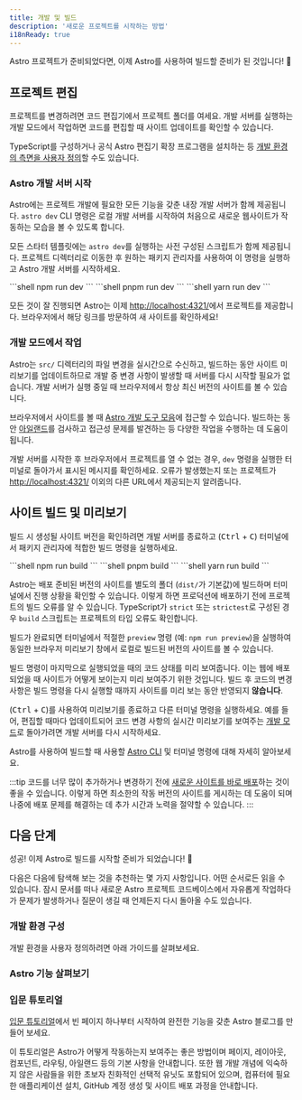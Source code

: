 ```yaml
---
title: 개발 및 빌드
description: '새로운 프로젝트를 시작하는 방법'
i18nReady: true
---
```


Astro 프로젝트가 준비되었다면, 이제 Astro를 사용하여 빌드할 준비가 된 것입니다! 🚀

## 프로젝트 편집

프로젝트를 변경하려면 코드 편집기에서 프로젝트 폴더를 여세요. 개발 서버를 실행하는 개발 모드에서 작업하면 코드를 편집할 때 사이트 업데이트를 확인할 수 있습니다.

TypeScript를 구성하거나 공식 Astro 편집기 확장 프로그램을 설치하는 등 [개발 환경의 측면을 사용자 정의](#개발-환경-구성)할 수도 있습니다.

### Astro 개발 서버 시작

Astro에는 프로젝트 개발에 필요한 모든 기능을 갖춘 내장 개발 서버가 함께 제공됩니다. `astro dev` CLI 명령은 로컬 개발 서버를 시작하여 처음으로 새로운 웹사이트가 작동하는 모습을 볼 수 있도록 합니다.

모든 스타터 템플릿에는 `astro dev`를 실행하는 사전 구성된 스크립트가 함께 제공됩니다. 프로젝트 디렉터리로 이동한 후 원하는 패키지 관리자를 사용하여 이 명령을 실행하고 Astro 개발 서버를 시작하세요.

<PackageManagerTabs>
  <Fragment slot="npm">
  ```shell
  npm run dev
  ```
  </Fragment>
  <Fragment slot="pnpm">
  ```shell
  pnpm run dev
  ```
  </Fragment>
  <Fragment slot="yarn">
  ```shell
  yarn run dev
  ```
  </Fragment>
</PackageManagerTabs>

모든 것이 잘 진행되면 Astro는 이제 [http://localhost:4321/](http://localhost:4321/)에서 프로젝트를 제공합니다. 브라우저에서 해당 링크를 방문하여 새 사이트를 확인하세요!

### 개발 모드에서 작업

Astro는 `src/` 디렉터리의 파일 변경을 실시간으로 수신하고, 빌드하는 동안 사이트 미리보기를 업데이트하므로 개발 중 변경 사항이 발생할 때 서버를 다시 시작할 필요가 없습니다. 개발 서버가 실행 중일 때 브라우저에서 항상 최신 버전의 사이트를 볼 수 있습니다.

브라우저에서 사이트를 볼 때 [Astro 개발 도구 모음](/ko/guides/dev-toolbar/)에 접근할 수 있습니다. 빌드하는 동안 [아일랜드](/ko/concepts/islands/)를 검사하고 접근성 문제를 발견하는 등 다양한 작업을 수행하는 데 도움이 됩니다.

개발 서버를 시작한 후 브라우저에서 프로젝트를 열 수 없는 경우, `dev` 명령을 실행한 터미널로 돌아가서 표시된 메시지를 확인하세요. 오류가 발생했는지 또는 프로젝트가 [http://localhost:4321/](http://localhost:4321/) 이외의 다른 URL에서 제공되는지 알려줍니다.

## 사이트 빌드 및 미리보기

빌드 시 생성될 사이트 버전을 확인하려면 개발 서버를 종료하고 (<kbd>Ctrl</kbd> + <kbd>C</kbd>) 터미널에서 패키지 관리자에 적합한 빌드 명령을 실행하세요.

<PackageManagerTabs>
  <Fragment slot="npm">
  ```shell
  npm run build
  ```
  </Fragment>
  <Fragment slot="pnpm">
  ```shell
  pnpm build
  ```
  </Fragment>
  <Fragment slot="yarn">
  ```shell
  yarn run build
  ```
  </Fragment>
</PackageManagerTabs>

Astro는 배포 준비된 버전의 사이트를 별도의 폴더 (`dist/`가 기본값)에 빌드하며 터미널에서 진행 상황을 확인할 수 있습니다. 이렇게 하면 프로덕션에 배포하기 전에 프로젝트의 빌드 오류를 알 수 있습니다. TypeScript가 `strict` 또는 `strictest`로 구성된 경우 `build` 스크립트는 프로젝트의 타입 오류도 확인합니다.

빌드가 완료되면 터미널에서 적절한 `preview` 명령 (예: `npm run preview`)을 실행하여 동일한 브라우저 미리보기 창에서 로컬로 빌드된 버전의 사이트를 볼 수 있습니다.

빌드 명령이 마지막으로 실행되었을 때의 코드 상태를 미리 보여줍니다. 이는 웹에 배포되었을 때 사이트가 어떻게 보이는지 미리 보여주기 위한 것입니다. 빌드 후 코드의 변경 사항은 빌드 명령을 다시 실행할 때까지 사이트를 미리 보는 동안 반영되지 **않습니다**.

(<kbd>Ctrl</kbd> + <kbd>C</kbd>)를 사용하여 미리보기를 종료하고 다른 터미널 명령을 실행하세요. 예를 들어, 편집할 때마다 업데이트되어 코드 변경 사항의 실시간 미리보기를 보여주는 [개발 모드](#개발-모드에서-작업)로 돌아가려면 개발 서버를 다시 시작하세요.

<ReadMore>Astro를 사용하여 빌드할 때 사용할 [Astro CLI](/ko/reference/cli-reference/) 및 터미널 명령에 대해 자세히 알아보세요.</ReadMore>

:::tip
코드를 너무 많이 추가하거나 변경하기 전에 [새로운 사이트를 바로 배포](/ko/guides/deploy/)하는 것이 좋을 수 있습니다. 이렇게 하면 최소한의 작동 버전의 사이트를 게시하는 데 도움이 되며 나중에 배포 문제를 해결하는 데 추가 시간과 노력을 절약할 수 있습니다.
:::

## 다음 단계

성공! 이제 Astro로 빌드를 시작할 준비가 되었습니다! 🥳

다음은 다음에 탐색해 보는 것을 추천하는 몇 가지 사항입니다. 어떤 순서로든 읽을 수 있습니다. 잠시 문서를 떠나 새로운 Astro 프로젝트 코드베이스에서 자유롭게 작업하다가 문제가 발생하거나 질문이 생길 때 언제든지 다시 돌아올 수도 있습니다.

### 개발 환경 구성

개발 환경을 사용자 정의하려면 아래 가이드를 살펴보세요.

<CardGrid>
  <LinkCard
    title="편집기 설정"
    description="Astro 개발자 경험을 향상시키고 새로운 기능을 잠금 해제하도록 코드 편집기를 사용자 정의하세요."
    href="/ko/editor-setup/"
  />
  <LinkCard
    title="개발 도구 모음"
    description="개발 도구 모음의 유용한 기능을 살펴보세요."
    href="/ko/guides/dev-toolbar/"
  />
  <LinkCard
    title="TypeScript 구성"
    description="타입 검사, IntelliSense 등의 옵션을 구성하세요."
    href="/ko/guides/typescript/"
  />
</CardGrid>

### Astro 기능 살펴보기

<CardGrid>
  <LinkCard
    title="코드베이스 이해"
    description="프로젝트 구조 가이드에서 Astro의 파일 구조에 대해 알아보세요."
    href="/ko/basics/project-structure/"
  />
  <LinkCard
    title="콘텐츠 컬렉션 생성"
    description="프런트매터 유효성 검사 및 자동 타입 안전을 통해 새 사이트에 콘텐츠를 추가하세요."
    href="/ko/guides/content-collections/"
  />
  <LinkCard
    title="뷰 전환 추가"
    description="매끄러운 페이지 전환 및 애니메이션을 만드세요."
    href="/ko/guides/view-transitions/"
  />
  <LinkCard
    title="아일랜드에 대해 알아보기"
    description="Astro의 아일랜드 아키텍처에 대해 알아보세요."
    href="/ko/concepts/islands/"
  />
</CardGrid>

### 입문 튜토리얼

[입문 튜토리얼](/ko/tutorial/0-introduction/)에서 빈 페이지 하나부터 시작하여 완전한 기능을 갖춘 Astro 블로그를 만들어 보세요.

이 튜토리얼은 Astro가 어떻게 작동하는지 보여주는 좋은 방법이며 페이지, 레이아웃, 컴포넌트, 라우팅, 아일랜드 등의 기본 사항을 안내합니다. 또한 웹 개발 개념에 익숙하지 않은 사람들을 위한 초보자 친화적인 선택적 유닛도 포함되어 있으며, 컴퓨터에 필요한 애플리케이션 설치, GitHub 계정 생성 및 사이트 배포 과정을 안내합니다.

